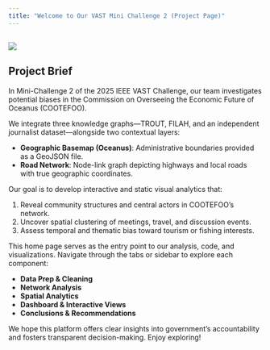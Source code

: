 ```yaml
---
title: "Welcome to Our VAST Mini Challenge 2 (Project Page)"
---
```


## ![](images/VAST%20MC2%20Cover%20Pg.png)

## Project Brief

In Mini-Challenge 2 of the 2025 IEEE VAST Challenge, our team investigates potential biases in the Commission on Overseeing the Economic Future of Oceanus (COOTEFOO).

We integrate three knowledge graphs—TROUT, FILAH, and an independent journalist dataset—alongside two contextual layers:

-   **Geographic Basemap (Oceanus)**: Administrative boundaries provided as a GeoJSON file.
-   **Road Network**: Node-link graph depicting highways and local roads with true geographic coordinates.

Our goal is to develop interactive and static visual analytics that:

1.  Reveal community structures and central actors in COOTEFOO’s network.\
2.  Uncover spatial clustering of meetings, travel, and discussion events.\
3.  Assess temporal and thematic bias toward tourism or fishing interests.

This home page serves as the entry point to our analysis, code, and visualizations. Navigate through the tabs or sidebar to explore each component:

-   **Data Prep & Cleaning**\
-   **Network Analysis**\
-   **Spatial Analytics**\
-   **Dashboard & Interactive Views**\
-   **Conclusions & Recommendations**

We hope this platform offers clear insights into government's accountability and fosters transparent decision-making. Enjoy exploring!
